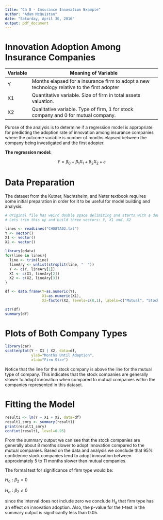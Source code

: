 ```yaml
---
title: "Ch 8 - Insurance Innovation Example"
author: "Adam McQuistan"
date: "Saturday, April 30, 2016"
output: pdf_document
---
```


# Innovation Adoption Among Insurance Companies

| Variable | Meaning of Variable                                                                         |
|----------|---------------------------------------------------------------------------------------------|
| Y        | Months elapsed for a insurance firm to adopt a new technology relative to the first adopter |
| X1       | Quantitative variable.  Size of firm in total assets valuation.                             |
| X2       | Qualitative variable.  Type of firm, 1 for stock company and 0 for mutual company.          |

Purose of the analysis is to determine if a regression model is appropriate for predicting the adoption rate of innovation among insurance companies where the outcome variable is number of months elapsed between the company being investigated and the first adopter. 

__The regression model:__

$$Y = \beta_0 + \beta_1 X_1 + \beta_2 X_2 + \varepsilon$$

# Data Preparation

The dataset from the Kutner, Nachtsheim, and Neter textbook requires some initial preparation in order for it to be useful for model building and analysis. 

```r
# Original file has weird double space delimiting and starts with a double space.  
# Lets trim this up and build three vectors: Y, X1 and, X2

lines <- readLines("CH08TA02.txt")
Y <- vector()
X1 <- vector()
X2 <- vector()

library(gdata)
for(line in lines){
  line <- trim(line)
  lineAry <- unlist(strsplit(line, "  "))
  Y <- c(Y, lineAry[1])
  X1 <- c(X1, lineAry[2])
  X2 <- c(X2, lineAry[3])
}

df <- data.frame(Y=as.numeric(Y),
                 X1=as.numeric(X1), 
                 X2=factor(X2, levels=c(0,1), labels=c("Mutual", "Stock")))

str(df)
summary(df)
```

# Plots of Both Company Types

```r
library(car)
scatterplot(Y ~ X1 | X2, data=df,
            ylab="Months Until Adoption",
            xlab="Firm Size")
```

Notice that the line for the stock company is above the line for the mutual type of company.  This indicates that the stock companies are generally slower to adopt innovation when compared to mutual companies within the companies represented in this dataset. 

# Fitting the Model

```r
result1 <- lm(Y ~ X1 + X2, data=df)
result1_smry <- summary(result1)
print(result1_smry)
confint(result1, level=0.95)
```

From the summary output we can see that the stock companies are generally about 8 months slower to adopt innovation compared to the mutual companies.  Based on the data and analysis we conclude that 95% confidence stock companies tend to adopt innovation between approximately 5 to 11 months slower than mutual companies. 


The formal test for significance of firm type would be:

$H_o: \beta_2 = 0$

$H_a: \beta_2 \neq{0}$

since the interval does not include zero we conclude $H_a$ that firm type has an effect on innovation adoption. Also, the p-value for the t-test in the summary output is significantly less than 0.05.
